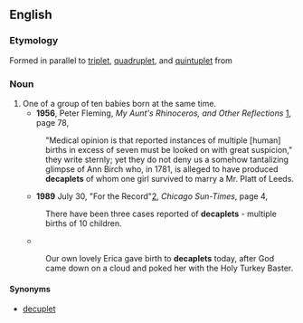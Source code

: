 ==English==

===Etymology===
Formed in parallel to [[triplet]], [[quadruplet]], and [[quintuplet]] from {{term|deca-||lang=en|ten}}

===Noun===
{{en-noun}}

# One of a group of ten babies born at the same time.
#*'''1956''', Peter Fleming, ''My Aunt's Rhinoceros, and Other Reflections'' [http://books.google.com/books?id=xfs1AAAAMAAJ], page 78,
#:"Medical opinion is that reported instances of multiple [human] births in excess of seven must be looked on with great suspicion," they write sternly; yet they do not deny us a somehow tantalizing glimpse of Ann Birch who, in 1781, is alleged to have produced '''decaplets''' of whom one girl survived to marry a Mr. Platt of Leeds.
#*'''1989''' July 30, "For the Record"[http://nl.newsbank.com/nl-search/we/Archives?p_product=CSTB&p_text_direct-0=0EB36E6E27B9A0B2],  ''Chicago Sun-Times'', page 4,
#:There have been three cases reported of '''decaplets''' - multiple births of 10 children. <!-- this and other News Archive results appear to depend on Guinness -->
#*{{cite newsgroup|url=http://groups.google.com/group/rec.arts.tv.mst3k.misc/msg/81f147692cd2a6e9|newsgroup=rec.arts.tv.mst3k.misc|title=Happy Birthday to no one!|author=flaming cat|date=2001 August 6 }}
#:Our own lovely Erica gave birth to '''decaplets''' today, after God came down on a cloud and poked her with the Holy Turkey Baster.

====Synonyms====
* [[decuplet]]
